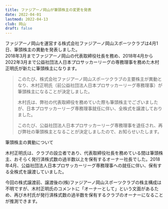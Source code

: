 ```yaml
---
title: ファジアーノ岡山が筆頭株主の変更を発表
date: 2022-04-01
lastmod: 2022-04-13
club: 岡山
draft: false
---
```


ファジアーノ岡山を運営する株式会社ファジアーノ岡山スポーツクラブは4月1日、筆頭株主の異動を発表しました。  
2018年3月までファジアーノ岡山の代表取締役社長を務め、2018年4月から2022年3月まで公益社団法人日本プロサッカーリーグの専務理事を務めた木村正明氏が新たに筆頭株主になります。

> このたび、株式会社ファジアーノ岡山スポーツクラブの主要株主が異動となり、木村正明氏（前公益社団法人日本プロサッカーリーグ専務理事）が筆頭株主になることが決定しました。
> 
> 木村氏は、弊社の代表取締役を務めていた際も筆頭株主でございましたが、日本プロサッカーリーグ専務理事就任に伴い、全株式を譲渡しておりました。
> 
> このたび、公益社団法人日本プロサッカーリーグ専務理事を退任され、再び弊社の筆頭株主となることが決定しましたので、お知らせいたします。

<PanelLink to="https://www.fagiano-okayama.com/news/p1473057384.html">
  筆頭株主の異動について
</PanelLink>

木村正明氏は、クラブの設立者であり、代表取締役社長を務めている間は筆頭株主、おそらく発行済株式数の過半数以上を保有するオーナー社長でした。2018年4月、公益社団法人日本プロサッカーリーグ専務理事への就任に伴い、保有する全株式を譲渡していました。

今回の株式譲渡前、譲渡後の(株)ファジアーノ岡山スポーツクラブの株主構成は不明ですが、木村正明氏のコメントに「オーナーとして」という文面があるため、再び木村氏が発行済株式数の過半数を保有するクラブのオーナーになることが推測できます。
